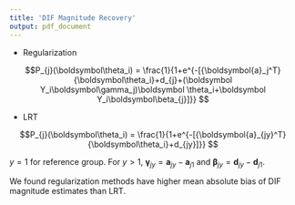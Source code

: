 ```yaml
---
title: 'DIF Magnitude Recovery'
output: pdf_document
---
```


- Regularization

$$P_{j}(\boldsymbol\theta_i)  = \frac{1}{1+e^{-[{\boldsymbol{a}_j^T}{\boldsymbol\theta_i}+d_{j}+(\boldsymbol Y_i\boldsymbol\gamma_j)\boldsymbol \theta_i+\boldsymbol Y_i\boldsymbol\beta_{j}]}} $$

- LRT

$$P_{j}(\boldsymbol\theta_i)  = \frac{1}{1+e^{-[{\boldsymbol{a}_{jy}^T}{\boldsymbol\theta_i}+d_{jy}]}} $$

$y=1$ for reference group. For $y>1$, $\boldsymbol\gamma_{jy}=\boldsymbol a_{jy}-\boldsymbol a_{j1}$ and $\boldsymbol\beta_{jy}=\boldsymbol d_{jy}-\boldsymbol d_{j1}$.

We found regularization methods have higher mean absolute bias of DIF magnitude estimates than LRT. 